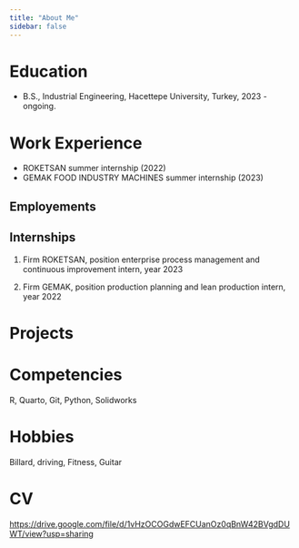 ```yaml
---
title: "About Me"
sidebar: false 
---
```


# Education

-   B.S., Industrial Engineering, Hacettepe University, Turkey, 2023 - ongoing.

# Work Experience

-   ROKETSAN summer internship (2022)
-   GEMAK FOOD INDUSTRY MACHINES summer internship (2023)

## Employements

## Internships

1.  Firm ROKETSAN, position enterprise process management and continuous improvement intern, year 2023

2.  Firm GEMAK, position production planning and lean production intern, year 2022

# Projects

# Competencies

R, Quarto, Git, Python, Solidworks

# Hobbies

Billard, driving, Fitness, Guitar

# CV

<https://drive.google.com/file/d/1vHzOCOGdwEFCUanOz0qBnW42BVgdDUWT/view?usp=sharing>
